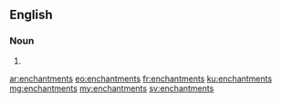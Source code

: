 ==English==

===Noun===
{{head|en|noun plural form}}

# {{plural of|enchantment|lang=en}}

[[ar:enchantments]]
[[eo:enchantments]]
[[fr:enchantments]]
[[ku:enchantments]]
[[mg:enchantments]]
[[my:enchantments]]
[[sv:enchantments]]